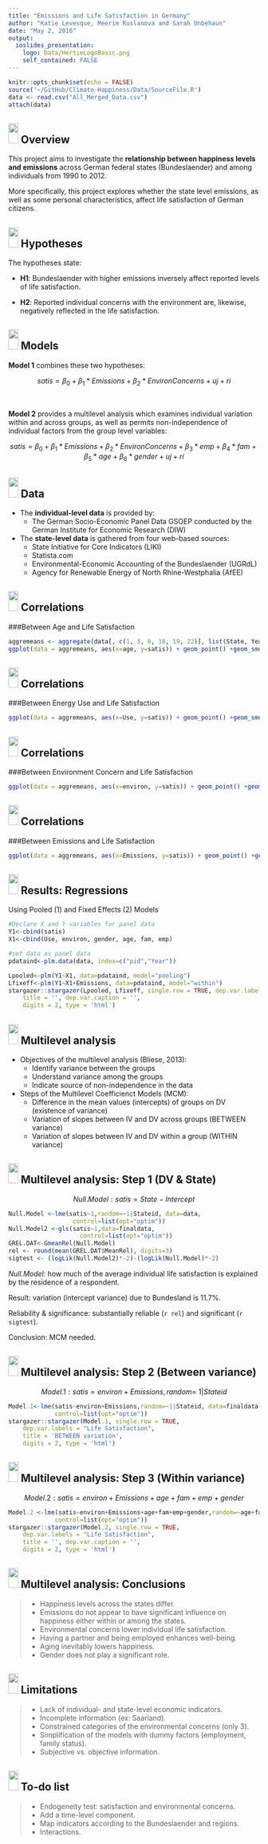 ```yaml
---
title: "Emissions and Life Satisfaction in Germany"
author: "Katie Levesque, Meerim Ruslanova and Sarah Unbehaun"
date: "May 2, 2016"
output: 
  ioslides_presentation:
    logo: Data/HertieLogoBasic.png
    self_contained: FALSE
---
```


```r
knitr::opts_chunk$set(echo = FALSE)
source('~/GitHub/Climate-Happiness/Data/SourceFile.R')
data <- read.csv("All_Merged_Data.csv")
attach(data)

```

## <img src="Data//HertieCollaborativeDataLogo_v1.png" height="40px" width="20px" /> Overview

This project aims to investigate the **relationship between happiness levels and emissions** across German federal states (Bundeslaender) and among individuals from 1990 to 2012. 

More specifically, this project explores whether the state level emissions, as well as some personal characteristics, affect life satisfaction of German citizens. 


## <img src="Data//HertieCollaborativeDataLogo_v1.png" height="40px" width="20px" /> Hypotheses
The hypotheses state:

- **H1**: Bundeslaender with higher emissions inversely affect reported levels of life satisfaction.

- **H2**: Reported individual concerns with the environment are, likewise, negatively reflected in the
life satisfaction.

## <img src="Data//HertieCollaborativeDataLogo_v1.png" height="40px" width="20px" />  Models

**Model 1** combines these two hypotheses: 

<div class="black">
$$satis = \beta_0 + \beta_1*Emissions + \beta_2*EnvironConcerns + uj + ri$$
</div>   

<br>

**Model 2** provides a multilevel analysis which examines individual variation within and across groups, as well as permits non-independence of individual factors from the group level variables:

<div class="black">
$$satis = \beta_0 + \beta_1*Emissions + \beta_2*EnvironConcerns +\beta_3*emp + \beta_4*fam + \beta_5*age + \beta_6*gender + uj + ri$$
</div>

## <img src="Data//HertieCollaborativeDataLogo_v1.png" height="40px" width="20px" /> Data

- The **individual-level data** is provided by:
    + The German Socio-Economic Panel Data GSOEP conducted by the German Institute for Economic Research (DIW)

- The **state-level data** is gathered from four web-based sources:
    + State Initiative for Core Indicators (LIKI)
    + Statista.com
    + Environmental-Economic Accounting of the Bundeslaender (UGRdL)
    + Agency for Renewable Energy of North Rhine-Westphalia (AfEE)
    
    
## <img src="Data//HertieCollaborativeDataLogo_v1.png" height="40px" width="20px" /> Correlations 
###Between Age and Life Satisfaction

``` r
aggremeans <- aggregate(data[, c(1, 3, 6, 18, 19, 22)], list(State, Year), mean)
ggplot(data = aggremeans, aes(x=age, y=satis)) + geom_point() +geom_smooth(method = lm, se = FALSE, color = "#CC0000") + labs(x = "Age", y = "Life Satisfaction")
```


## <img src="Data//HertieCollaborativeDataLogo_v1.png" height="40px" width="20px" /> Correlations
###Between Energy Use and Life Satisfaction

``` r

ggplot(data = aggremeans, aes(x=Use, y=satis)) + geom_point() +geom_smooth(method = lm, se = FALSE, color = "#CC0000") + labs(x = "Energy Use per Capita", y = "Life Satisfaction")
```

## <img src="Data//HertieCollaborativeDataLogo_v1.png" height="40px" width="20px" /> Correlations
###Between Environment Concern and Life Satisfaction
``` r
ggplot(data = aggremeans, aes(x=environ, y=satis)) + geom_point() +geom_smooth(method = lm, se = FALSE, color = "#CC0000") + labs(x = "Concern about the Environment", y = "Life Satisfaction")
```

## <img src="Data//HertieCollaborativeDataLogo_v1.png" height="40px" width="20px" /> Correlations 
###Between Emissions and Life Satisfaction
``` r

ggplot(data = aggremeans, aes(x=Emissions, y=satis)) + geom_point() +geom_smooth(method = lm, se = FALSE, color = "#CC0000") + labs(x = "Emissions per Capita", y = "Life Satisfaction")

```


## <img src="Data//HertieCollaborativeDataLogo_v1.png" height="40px" width="20px" /> Results: Regressions  {.smaller .flexbox .vcenter}

Using Pooled (1) and Fixed Effects (2) Models
``` r
#Declare X and Y variables for panel data
Y1<-cbind(satis)
X1<-cbind(Use, environ, gender, age, fam, emp)

#set data as panel data
pdataind<-plm.data(data, index=c("pid","Year"))

Lpooled<-plm(Y1~X1, data=pdataind, model="pooling")
Lfixeff<-plm(Y1~X1+Emissions, data=pdataind, model="within")
stargazer::stargazer(Lpooled, Lfixeff, single.row = TRUE, dep.var.labels = "Life Satisfaction", 
    title = '', dep.var.caption = '', 
    digits = 2, type = 'html')

```

## <img src="Data//HertieCollaborativeDataLogo_v1.png" height="40px" width="20px" /> Multilevel analysis
- Objectives of the multilevel analysis (Bliese, 2013): 
    + Identify variance between the groups 
    + Understand variance among the groups
    + Indicate source of non-independence in the data

- Steps of the Multilevel Coefficienct Models (MCM):
    + Difference in the mean values (intercepts) of groups on DV (existence of variance)
    + Variation of slopes between IV and DV across groups (BETWEEN variance)
    + Variation of slopes between IV and DV within a group (WITHIN variance)


## <img src="Data//HertieCollaborativeDataLogo_v1.png" height="40px" width="20px" /> Multilevel analysis: Step 1 (DV & State) 
<div class="black">
$$Null.Model: satis=State-Intercept$$
</div>   


``` r
Null.Model <-lme(satis~1,random=~1|Stateid, data=data,
                  control=list(opt="optim"))
Null.Model2 <-gls(satis~1,data=finaldata,
                    control=list(opt="optim"))
GREL.DAT<-GmeanRel(Null.Model)
rel <- round(mean(GREL.DAT$MeanRel), digits=3)
sigtest <- (logLik(Null.Model2)*-2)-(logLik(Null.Model)*-2)
```

*Null.Model*: how much of the average individual life satisfaction is explained by the residence of a respondent. 

Result: variation (intercept variance) due to Bundesland is 11.7%. 

Reliability & significance: substantially reliable (`r rel`) and significant (`r sigtest`).

Conclusion: MCM needed.

## <img src="Data//HertieCollaborativeDataLogo_v1.png" height="40px" width="20px" /> Multilevel analysis: Step 2 (Between variance) 
<div class="black">
$$Model.1: satis=environ+Emissions,
            random=~1|Stateid$$
</div> 



``` r
Model.1<-lme(satis~environ+Emissions,random=~1|Stateid, data=finaldata,
             control=list(opt="optim"))
stargazer::stargazer(Model.1, single.row = TRUE,
    dep.var.labels = "Life Satisfaction",
    title = 'BETWEEN variation',
    digits = 2, type = 'html')
```


## <img src="Data//HertieCollaborativeDataLogo_v1.png" height="40px" width="20px" /> Multilevel analysis: Step 3 (Within variance) 
<div class="black">
$$Model.2: satis=environ+Emissions+age+fam+emp+gender$$
</div> 
``` r
Model.2 <-lme(satis~environ+Emissions+age+fam+emp+gender,random=~age+fam+emp+gender|Stateid,data=finaldata,
             control=list(opt="optim"))
stargazer::stargazer(Model.2, single.row = TRUE,
    dep.var.labels = "Life Satisfaction", 
    title = '', dep.var.caption = '', 
    digits = 2, type = 'html')
```




## <img src="Data//HertieCollaborativeDataLogo_v1.png" height="40px" width="20px" /> Multilevel analysis: Conclusions

> - Happiness levels across the states differ.
> - Emissions do not appear to have significant influence on happiness either within or among the states.
> - Environmental concerns lower individual life satisfaction.
> - Having a partner and being employed enhances well-being.
> - Aging inevitably lowers happiness. 
> - Gender does not play a significant role.

## <img src="Data//HertieCollaborativeDataLogo_v1.png" height="40px" width="20px" /> Limitations

> - Lack of individual- and state-level economic indicators.
> - Incomplete information (ex: Saarland).
> - Constrained categories of the environmental concerns (only 3).
> - Simplification of the models with dummy factors (employment, family status).
> - Subjective vs. objective information.

## <img src="Data//HertieCollaborativeDataLogo_v1.png" height="40px" width="20px" /> To-do list 

> - Endogeneity test: satisfaction and environmental concerns.
> - Add a time-level component.
> - Map indicators according to the Bundeslaender and regions.
> - Interactions.
